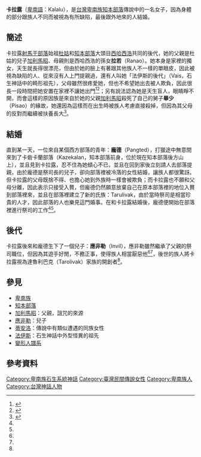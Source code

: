 '''卡拉露'''（[[卑南語|卑南語]]：Kalalu），是[[台灣|台灣]][[卑南族|卑南族]][[知本部落|知本部落]]傳說中的一名女子，因為身體的部分跟族人不同而被視為有所缺陷，最後跟外地來的人結婚。
==簡述==
卡拉露[[射馬干部落|射馬干部落]]始祖[[杜姑|杜姑]]和[[知本部落|知本部落]]大頭目[[西哈西浩|西哈西浩]]共同的後代，她的父親是杜姑的兒子[[加利馬昭|加利馬昭]]、母親則是西哈西浩的孫女'''拉若'''（Ranao）。她本身是家裡的獨女，天生就長得很漂亮，但由於她的臉上有著跟其他族人不一樣的單眼皮，因此被視為缺陷的人、從來沒有人上門提親過，還有人叫她「法伊斯的後代」（Vais，石生神話中的畸形祖先），父母雖然很疼愛她，但也不希望她出去被人欺負，因此很長一段時間把她安置在家裡不讓她出門<ref name="祖靈的腳步">{{cite book|last=|first=|date=1998-06-30|title=祖靈的腳步|url=https://www.books.com.tw/products/0010107404|location=|publisher=晨星|page=|isbn=9575836596|author=曾建次|access-date=2021-02-23|archive-date=2021-03-09|archive-url=https://web.archive.org/web/20210309111033/https://www.books.com.tw/products/0010107404|dead-url=no}}</ref><ref name="卑南族神話與傳說">{{cite book|last=|first=|date=2003-09-01|title=卑南族神話與傳說|url=https://www.books.com.tw/products/0010232851|location=|publisher=晨星|page=|isbn=9574554775|author=達西烏拉彎‧畢馬|access-date=2021-02-23|archive-date=2019-08-06|archive-url=https://web.archive.org/web/20190806062703/https://www.books.com.tw/products/0010232851|dead-url=no}}</ref>；另有說法認為她是天生盲人，眼睛睜不開，而會這樣的原因族是來自於她的父親[[加利馬昭|加利馬昭]]殺死了自己的舅子'''畢少'''（Pisao）的緣故，她還因為這樣而在出生時被族人考慮直接殺掉，但因為其父母的反對而繼續被扶養長大<ref name="台灣原住民史-卑南族史篇">{{cite book|last=|first=|date=1998-12-01|title=台灣原住民史-卑南族史篇|url=https://www.books.com.tw/products/0010362281|location=|publisher=國史館台灣文獻館|page=|isbn=9789570231434|author=宋龍生|access-date=2021-03-05|archive-date=2020-07-10|archive-url=https://web.archive.org/web/20200710124248/https://www.books.com.tw/products/0010362281|dead-url=no}}</ref>。

==結婚==
直到某一天，一位來自某個西方部落的青年：'''龐德'''（Pangted），打獵途中無意間來到了卡砦卡蘭部落（Kazekalan，知本部落前身，位於現在知本部落後方山上），並且見到卡拉露，忍不住為她傾心不已，並且在回到家後立刻請人去部落提親，由於龐德是祭司長的兒子，卻向部落裡被冷落的女性結婚，讓族人都很驚訝。但卡拉露的父母既捨不得、也擔心她到外族時一樣會被欺負；而卡拉露也不願和父母分離，因此表示只接受入贅，但龐德仍然願意放棄自己在原本部落裡的地位入贅到部落裡來，並且在部落裡建立了新的氏族：Tarulivak，由於當時祭司是相當珍貴的人才，因此部落的人也樂見這門婚事。在和卡拉露結婚後，龐德便開始在部落裡進行祭司的工作<ref name="祖靈的腳步"/><ref name="卑南族神話與傳說"/>。
==後代==
卡拉露後來和龐德生下了一個兒子：'''應非勒'''（Invil），應非勒雖然繼承了父親的祭司職位，但因為其遊手好閒，不務正事，使得族人相當厭惡他<ref name="祖靈的腳步"/><ref name="卑南族神話與傳說"/>，後世的族人將卡拉露視為達魯利巴克（Tarolivak）家族的開創者<ref name="台灣原住民史-卑南族史篇"/>。
==參見==
*[[卑南族|卑南族]]
*[[知本部落|知本部落]]
*[[加利馬昭|加利馬昭]]：父親，詛咒的來源
*[[應非勒|應非勒]]：兒子
*[[蒂安洛|蒂安洛]]：傳說中有類似遭遇的同族女性
*[[石生系統_(卑南族)|法伊斯]]：石生神話中外型怪異的祖先
*[[變形人譜系|變形人譜系]]

==參考資料==
{{reflist}}

[[Category:卑南族石生系統神話|Category:卑南族石生系統神話]]
[[Category:臺灣民間傳說女性|Category:臺灣民間傳說女性]]
[[Category:卑南族人|Category:卑南族人]]
[[Category:台灣神話人物|Category:台灣神話人物]]